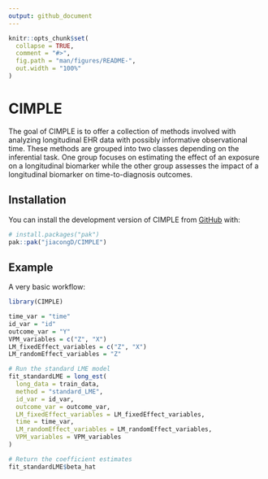 ```yaml
---
output: github_document
---
```


<!-- README.md is generated from README.Rmd. Please edit that file -->

```r
knitr::opts_chunk$set(
  collapse = TRUE,
  comment = "#>",
  fig.path = "man/figures/README-",
  out.width = "100%"
)
```

# CIMPLE

<!-- badges: start -->
<!-- badges: end -->

The goal of CIMPLE is to offer a collection of methods involved with analyzing longitudinal EHR data with possibly informative observational time. These methods are grouped into two classes depending on the inferential task. One group focuses on estimating the effect of an exposure on a longitudinal biomarker while the other group assesses the impact of a longitudinal biomarker on time-to-diagnosis outcomes. 

## Installation

You can install the development version of CIMPLE from [GitHub](https://github.com/) with:

``` r
# install.packages("pak")
pak::pak("jiacongD/CIMPLE")
```

## Example

A very basic workflow:

```r
library(CIMPLE)

time_var = "time"
id_var = "id"
outcome_var = "Y"
VPM_variables = c("Z", "X")
LM_fixedEffect_variables = c("Z", "X")
LM_randomEffect_variables = "Z"

# Run the standard LME model
fit_standardLME = long_est(
  long_data = train_data,
  method = "standard_LME",
  id_var = id_var,
  outcome_var = outcome_var,
  LM_fixedEffect_variables = LM_fixedEffect_variables,
  time = time_var,
  LM_randomEffect_variables = LM_randomEffect_variables,
  VPM_variables = VPM_variables
)

# Return the coefficient estimates
fit_standardLME$beta_hat
```
